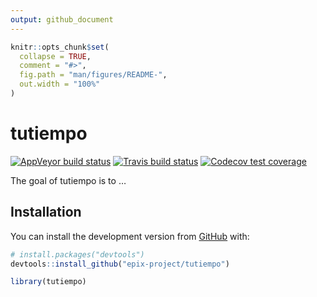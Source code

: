 ```yaml
---
output: github_document
---
```


<!-- README.md is generated from README.Rmd. Please edit that file -->

```r
knitr::opts_chunk$set(
  collapse = TRUE,
  comment = "#>",
  fig.path = "man/figures/README-",
  out.width = "100%"
)
```
# tutiempo

<!-- badges: start -->
[![AppVeyor build status](https://ci.appveyor.com/api/projects/status/github/epix-project/tutiempo?branch=master&svg=true)](https://ci.appveyor.com/project/epix-project/tutiempo)
[![Travis build status](https://travis-ci.org/epix-project/tutiempo.svg?branch=master)](https://travis-ci.org/epix-project/tutiempo)
[![Codecov test coverage](https://codecov.io/gh/epix-project/tutiempo/branch/master/graph/badge.svg)](https://codecov.io/gh/epix-project/tutiempo?branch=master)
<!-- badges: end -->

The goal of tutiempo is to ...

## Installation

You can install the development version from [GitHub](https://github.com/) with:

``` r
# install.packages("devtools")
devtools::install_github("epix-project/tutiempo")
```

```r
library(tutiempo)
```
